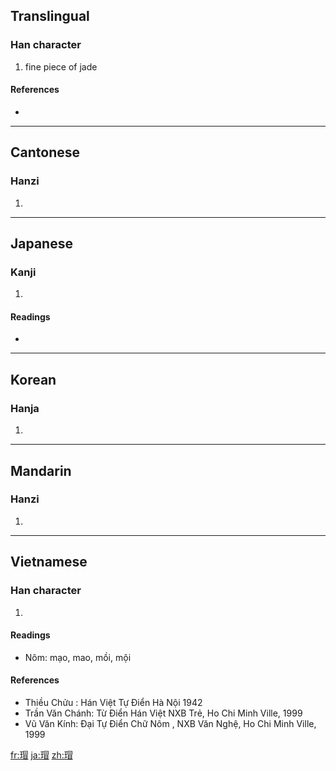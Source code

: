 ==Translingual==

===Han character===
{{Han char|rn=96|rad=玉|as=09|sn=13|four=1616<sub>0</sub>|canj=一土日月山 (MGABU)}}

# fine piece of jade

====References====
* {{Han ref|kx=0736.150|dkj=21096|dj=1147.180|hdz=21126.050|uh=7441|ud=29761|bh=B7E8|bd=47080}}

----

==Cantonese==

===Hanzi===
{{yue-hanzi|jyut=|y=mou6}}

# {{defn|Cantonese}}

----

==Japanese==

===Kanji===
{{ja-kanji|grade=|rs=玉09}}

# {{defn|Japanese}}

====Readings====
* {{ja-readings|on=[[ぼう]] (bō), [[もう]] (mō), [[まい]] (mai)|kun=}}

----

==Korean==

===Hanja===
{{ko-hanja|hangeul=모|eumhun=|rv=mo|mr=mo|y=mo}}

# {{defn|Korean}}

----

==Mandarin==

===Hanzi===
{{cmn-hanzi|pin=[[mào]] ([[mao4]])|wg=mao<sup>4</sup>}}

# {{defn|Mandarin}}

----

==Vietnamese==

===Han character===
{{vi-hantu|mạo, mội}}

# {{defn|Vietnamese}}
====Readings====
* Nôm: mạo, mao, mồi, mội

====References====
*Thiều Chửu : Hán Việt Tự Điển  Hà Nội 1942
*Trần Văn Chánh: Từ Điển Hán Việt NXB Trẻ, Ho Chi Minh Ville, 1999
*Vũ Văn Kính: Đại Tự Điển Chữ Nôm , NXB Văn Nghệ, Ho Chi Minh Ville, 1999

[[fr:瑁]]
[[ja:瑁]]
[[zh:瑁]]